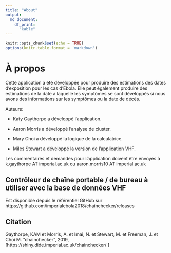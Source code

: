 ```yaml
---
title: "About"
output: 
  md_document:
    df_print:
      "kable"
---
```


```r
knitr::opts_chunk$set(echo = TRUE)
options(knitr.table.format = 'markdown')
```

# À propos

Cette application a été développée pour produire des estimations des dates d'exposition pour les cas d'Ebola. Elle peut également produire des estimations de la date à laquelle les symptômes se sont développés si nous avons des informations sur les symptômes ou la date de décès.

Auteurs:

* Katy Gaythorpe a développé l'application.

* Aaron Morris a développé l'analyse de cluster.

* Mary Choi a développé la logique de la calculatrice.

* Miles Stewart a développé la version de l'application VHF.

Les commentaires et demandes pour l'application doivent être envoyés à k.gaythorpe AT imperial.ac.uk ou aaron.morris10 AT imperial.ac.uk

## Contrôleur de chaîne portable / de bureau à utiliser avec la base de données VHF

Est disponible depuis le référentiel GitHub sur https://github.com/imperialebola2018/chainchecker/releases

## Citation

Gaythorpe, KAM et Morris, A. et Imai, N. et Stewart, M. et Freeman, J. et Choi M. "chainchecker", 2019, [https://shiny.dide.imperial.ac.uk/chainchecker/ ]